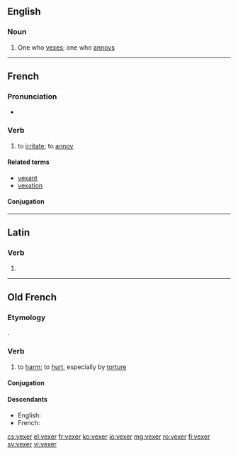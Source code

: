 ==English==

===Noun===
{{en-noun}}

# One who [[vex]]es; one who [[annoy]]s

----

==French==

===Pronunciation===
* {{IPA|/vɛk.se/|lang=fr}}

===Verb===
{{fr-verb}}

# to [[irritate]]; to [[annoy]]

====Related terms====
* [[vexant]]
* [[vexation]]

====Conjugation====
{{fr-conj-er|vex|avoir}}

----

==Latin==

===Verb===
{{la-verb-form|vēxer}}

# {{conjugation of|vēxō||1|s|pres|pass|sub|lang=la}}

----

==Old French==

===Etymology===
{{etyl|la|fro}} {{term|vēxō|lang=la}}.

===Verb===
{{head|fro|verb}}

# to [[harm]]; to [[hurt]], especially by [[torture]]

====Conjugation====
{{fro-conj-er-e|vex}}

====Descendants====
* English: {{l|en|vex}} {{qualifier|borrowed into Middle English}}
* French: {{l|fr|vexer}}

[[cs:vexer]]
[[el:vexer]]
[[fr:vexer]]
[[ko:vexer]]
[[io:vexer]]
[[mg:vexer]]
[[ro:vexer]]
[[fi:vexer]]
[[sv:vexer]]
[[vi:vexer]]